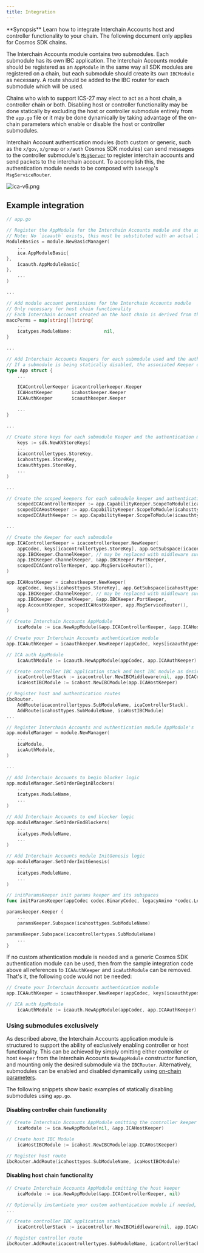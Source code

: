 ```yaml
---
title: Integration
---
```

<Note>
**Synopsis**
Learn how to integrate Interchain Accounts host and controller functionality to your chain. The following document only applies for Cosmos SDK chains.
</Note>

The Interchain Accounts module contains two submodules. Each submodule has its own IBC application. The Interchain Accounts module should be registered as an `AppModule` in the same way all SDK modules are registered on a chain, but each submodule should create its own `IBCModule` as necessary. A route should be added to the IBC router for each submodule which will be used.

Chains who wish to support ICS-27 may elect to act as a host chain, a controller chain or both. Disabling host or controller functionality may be done statically by excluding the host or controller submodule entirely from the `app.go` file or it may be done dynamically by taking advantage of the on-chain parameters which enable or disable the host or controller submodules.

Interchain Account authentication modules (both custom or generic, such as the `x/gov`, `x/group` or `x/auth` Cosmos SDK modules) can send messages to the controller submodule's [`MsgServer`](messages) to register interchain accounts and send packets to the interchain account. To accomplish this, the authentication module needs to be composed with `baseapp`'s `MsgServiceRouter`.

![ica-v6.png](../../../images/02-apps/02-interchain-accounts/images/ica-v6.png)

## Example integration

```go expandable
// app.go

// Register the AppModule for the Interchain Accounts module and the authentication module
// Note: No `icaauth` exists, this must be substituted with an actual Interchain Accounts authentication module
ModuleBasics = module.NewBasicManager(
    ...
    ica.AppModuleBasic{
},
    icaauth.AppModuleBasic{
},
    ...
)

... 

// Add module account permissions for the Interchain Accounts module
// Only necessary for host chain functionality
// Each Interchain Account created on the host chain is derived from the module account created
maccPerms = map[string][]string{
    ...
    icatypes.ModuleName:            nil,
}

...

// Add Interchain Accounts Keepers for each submodule used and the authentication module
// If a submodule is being statically disabled, the associated Keeper does not need to be added. 
type App struct {
    ...

    ICAControllerKeeper icacontrollerkeeper.Keeper
    ICAHostKeeper       icahostkeeper.Keeper
    ICAAuthKeeper       icaauthkeeper.Keeper

    ...
}

...

// Create store keys for each submodule Keeper and the authentication module
    keys := sdk.NewKVStoreKeys(
    ...
    icacontrollertypes.StoreKey,
    icahosttypes.StoreKey,
    icaauthtypes.StoreKey,
    ...
)

... 

// Create the scoped keepers for each submodule keeper and authentication keeper
    scopedICAControllerKeeper := app.CapabilityKeeper.ScopeToModule(icacontrollertypes.SubModuleName)
    scopedICAHostKeeper := app.CapabilityKeeper.ScopeToModule(icahosttypes.SubModuleName)
    scopedICAAuthKeeper := app.CapabilityKeeper.ScopeToModule(icaauthtypes.ModuleName)

...

// Create the Keeper for each submodule
app.ICAControllerKeeper = icacontrollerkeeper.NewKeeper(
    appCodec, keys[icacontrollertypes.StoreKey], app.GetSubspace(icacontrollertypes.SubModuleName),
    app.IBCKeeper.ChannelKeeper, // may be replaced with middleware such as ics29 fee
    app.IBCKeeper.ChannelKeeper, &app.IBCKeeper.PortKeeper,
    scopedICAControllerKeeper, app.MsgServiceRouter(),
)

app.ICAHostKeeper = icahostkeeper.NewKeeper(
    appCodec, keys[icahosttypes.StoreKey], app.GetSubspace(icahosttypes.SubModuleName),
    app.IBCKeeper.ChannelKeeper, // may be replaced with middleware such as ics29 fee
    app.IBCKeeper.ChannelKeeper, &app.IBCKeeper.PortKeeper,
    app.AccountKeeper, scopedICAHostKeeper, app.MsgServiceRouter(),
)

// Create Interchain Accounts AppModule
    icaModule := ica.NewAppModule(&app.ICAControllerKeeper, &app.ICAHostKeeper)

// Create your Interchain Accounts authentication module
app.ICAAuthKeeper = icaauthkeeper.NewKeeper(appCodec, keys[icaauthtypes.StoreKey], app.MsgServiceRouter())

// ICA auth AppModule
    icaAuthModule := icaauth.NewAppModule(appCodec, app.ICAAuthKeeper)

// Create controller IBC application stack and host IBC module as desired
    icaControllerStack := icacontroller.NewIBCMiddleware(nil, app.ICAControllerKeeper)
    icaHostIBCModule := icahost.NewIBCModule(app.ICAHostKeeper)

// Register host and authentication routes
ibcRouter.
    AddRoute(icacontrollertypes.SubModuleName, icaControllerStack).
    AddRoute(icahosttypes.SubModuleName, icaHostIBCModule)
...

// Register Interchain Accounts and authentication module AppModule's
app.moduleManager = module.NewManager(
    ...
    icaModule,
    icaAuthModule,
)

...

// Add Interchain Accounts to begin blocker logic
app.moduleManager.SetOrderBeginBlockers(
    ...
    icatypes.ModuleName,
    ...
)

// Add Interchain Accounts to end blocker logic
app.moduleManager.SetOrderEndBlockers(
    ...
    icatypes.ModuleName,
    ...
)

// Add Interchain Accounts module InitGenesis logic
app.moduleManager.SetOrderInitGenesis(
    ...
    icatypes.ModuleName,
    ...
)

// initParamsKeeper init params keeper and its subspaces
func initParamsKeeper(appCodec codec.BinaryCodec, legacyAmino *codec.LegacyAmino, key, tkey sdk.StoreKey)

paramskeeper.Keeper {
    ...
    paramsKeeper.Subspace(icahosttypes.SubModuleName)

paramsKeeper.Subspace(icacontrollertypes.SubModuleName)
    ...
}
```

If no custom athentication module is needed and a generic Cosmos SDK authentication module can be used, then from the sample integration code above all references to `ICAAuthKeeper` and `icaAuthModule` can be removed. That's it, the following code would not be needed:

```go
// Create your Interchain Accounts authentication module
app.ICAAuthKeeper = icaauthkeeper.NewKeeper(appCodec, keys[icaauthtypes.StoreKey], app.MsgServiceRouter())

// ICA auth AppModule
    icaAuthModule := icaauth.NewAppModule(appCodec, app.ICAAuthKeeper)
```

### Using submodules exclusively

As described above, the Interchain Accounts application module is structured to support the ability of exclusively enabling controller or host functionality.
This can be achieved by simply omitting either controller or host `Keeper` from the Interchain Accounts `NewAppModule` constructor function, and mounting only the desired submodule via the `IBCRouter`.
Alternatively, submodules can be enabled and disabled dynamically using [on-chain parameters](parameters).

The following snippets show basic examples of statically disabling submodules using `app.go`.

#### Disabling controller chain functionality

```go
// Create Interchain Accounts AppModule omitting the controller keeper
    icaModule := ica.NewAppModule(nil, &app.ICAHostKeeper)

// Create host IBC Module
    icaHostIBCModule := icahost.NewIBCModule(app.ICAHostKeeper)

// Register host route
ibcRouter.AddRoute(icahosttypes.SubModuleName, icaHostIBCModule)
```

#### Disabling host chain functionality

```go expandable
// Create Interchain Accounts AppModule omitting the host keeper
    icaModule := ica.NewAppModule(&app.ICAControllerKeeper, nil)

// Optionally instantiate your custom authentication module if needed, or not otherwise
...

// Create controller IBC application stack
    icaControllerStack := icacontroller.NewIBCMiddleware(nil, app.ICAControllerKeeper)

// Register controller route
ibcRouter.AddRoute(icacontrollertypes.SubModuleName, icaControllerStack)
```
